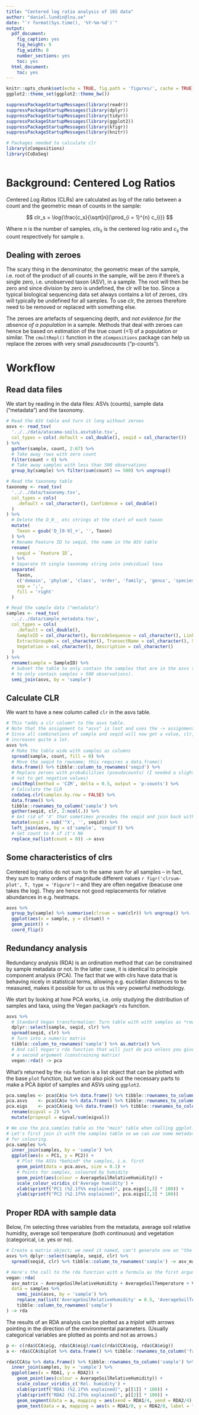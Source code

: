 ```yaml
---
title: "Centered log ratio analysis of 16S data"
author: "daniel.lundin@lnu.se"
date: "`r format(Sys.time(), '%Y-%m-%d')`"
output:
  pdf_document:
    fig_caption: yes
    fig_height: 9
    fig_width: 8
    number_sections: yes
    toc: yes
  html_document:
    toc: yes
---
```


```r
knitr::opts_chunk$set(echo = TRUE, fig.path = 'figures/', cache = TRUE)
ggplot2::theme_set(ggplot2::theme_bw())
```

```r
suppressPackageStartupMessages(library(readr))
suppressPackageStartupMessages(library(dplyr))
suppressPackageStartupMessages(library(tidyr))
suppressPackageStartupMessages(library(ggplot2))
suppressPackageStartupMessages(library(kfigr))
suppressPackageStartupMessages(library(knitr))

# Packages needed to calculate clr
library(zCompositions)
library(CoDaSeq)
```

```r
```

# Background: Centered Log Ratios

*C*entered *L*og *R*atios (CLRs) are calculated as log of the ratio between a count and the
geometric mean of counts in the sample:

$$
clr_s = \log{\frac{c_s}{\sqrt[n]{\prod_{i = 1}^{n} c_i}}}
$$

Where $n$ is the number of samples, $cls_s$ is the centered log ratio and $c_s$ the count
respectively for sample $s$.

## Dealing with zeroes

The scary thing in the denominator, the geometric mean of the sample, i.e. root of the product of
all counts in the sample, will be zero if there's a single  zero, i.e. unobserved taxon (ASV), in a
sample. The root will then be zero and since division by zero is undefined, the clr will be too.
Since a typical biological sequencing data set always contains a lot of zeroes, clrs will typically
be undefined for all samples. To use clr, the zeroes therefore need to be removed or replaced with
something else.

The zeroes are artefacts of sequencing depth, and *not evidence for the absence of a population* in
a sample. Methods that deal with zeroes can hence be based on estimation of the true count (<1) of a
population or similar. The `cmultRepl()` function in the `zCompositions` package can help us replace
the zeroes with very small *pseudocounts* ("p-counts").

# Workflow

## Read data files

We start by reading in the data files: ASVs (counts), sample data ("metadata") and the taxonomy.

```r
# Read the ASV table and turn it long without zeroes
asvs <- read_tsv(
  '../../data/atacama-soils.asvtable.tsv',
  col_types = cols(.default = col_double(), seqid = col_character())
) %>%
  gather(sample, count, 2:67) %>%
  # Take away rows with zero count
  filter(count > 0) %>%
  # Take away samples with less than 500 observations
  group_by(sample) %>% filter(sum(count) >= 500) %>% ungroup()

# Read the taxonomy table
taxonomy <- read_tsv(
  '../../data/taxonomy.tsv',
  col_types = cols(
    .default = col_character(), Confidence = col_double()
  ) 
) %>%
  # Delete the D_0__ etc strings at the start of each taxon
  mutate(
    Taxon = gsub('D_[0-9]_+', '', Taxon)
  ) %>%
  # Rename Feature ID to seqid, the name in the ASV table
  rename(
    seqid = `Feature ID`,
  ) %>%
  # Separate th single taxonomy string into indvidiual taxa
  separate(
    Taxon, 
    c('domain', 'phylum', 'class', 'order', 'family', 'genus', 'species'), 
    sep = ';',
    fill = 'right'
  )

# Read the sample data ("metadata")
samples <- read_tsv(
  '../../data/sample_metadata.tsv',
  col_types = cols(
    .default = col_double(),
    SampleID = col_character(), BarcodeSequence = col_character(), LinkerPrimerSequence = col_character(),
    ExtractGroupNo = col_character(), TransectName = col_character(), SiteName = col_character(),
    Vegetation = col_character(), Description = col_character()
  )
) %>%
  rename(sample = SampleID) %>%
  # Subset the table to only contain the samples that are in the asvs table (which was subset
  # to only contain samples > 500 observations).
  semi_join(asvs, by = 'sample')
```

## Calculate CLR

We want to have a new column called `clr` in the asvs table.

```r
# This *adds a clr column* to the asvs table.
# Note that the assignment to "asvs" is last and uses the -> assignment operator.  
# Since all combinations of sample and seqid will now get a value, clr, the number of rows
# increases quite a lot.
asvs %>%
  # Make the table wide with samples as columns
  spread(sample, count, fill = 0) %>%
  # Move the seqid to rowname; this requires a data.frame()
  data.frame() %>% tibble::column_to_rownames('seqid') %>%
  # Replace zeroes with probabilities (pseudocounts) (I needed a slightly lower delta than default
  # not to get negative values)
  cmultRepl(method = 'CZM', delta = 0.5, output = 'p-counts') %>%
  # Calculate the CLR
  codaSeq.clr(samples.by.row = FALSE) %>%
  data.frame() %>%
  tibble::rownames_to_column('sample') %>%
  gather(seqid, clr, 2:ncol(.)) %>%
  # Get rid of 'X' that sometimes precedes the seqid and join back with original table
  mutate(seqid = sub('^X', '', seqid)) %>%
  left_join(asvs, by = c('sample', 'seqid')) %>%
  # Set count to 0 if it's NA
  replace_na(list(count = 0)) -> asvs
```

## Some characteristics of clrs

Centered log ratios do not sum to the same sum for all samples -- in fact, they sum to many orders
of magnitude different values `r figr('clrsum-plot', T, type = 'Figure')` -- and they are often
negative (beacuse one takes the log). They are hence not good replacements for relative abundances
in e.g. heatmaps.

```r
asvs %>%
  group_by(sample) %>% summarise(clrsum = sum(clr)) %>% ungroup() %>%
  ggplot(aes(x = sample, y = clrsum)) +
  geom_point() +
  coord_flip()
```

## Redundancy analysis

Redundancy analysis (RDA) is an ordination method that can be constrained by sample metadata or not.
In the latter case, it is identical to principle component analysis (PCA). The fact that we with
clrs have data that is behaving nicely in statistical terms, allowing e.g. euclidian distances to be
measured, makes it possible for us to us this very powerful methodology.

We start by looking at how PCA works, i.e. only studying the distribution of samples and taxa, using
the Vegan package's `rda` function.

```r
asvs %>% 
  # Standard Vegan transformation: Turn table with with samples as *rows*
  dplyr::select(sample, seqid, clr) %>%
  spread(seqid, clr) %>%
  # Turn into a numeric matrix
  tibble::column_to_rownames('sample') %>% as.matrix() %>%
  # And call Vegan's rda function that will just do pca unless you give it a 
  # a second argument (constraining matrix)
  vegan::rda() -> pca
```

What's returned by the `rda` funtion is a list object that can be plotted with the base `plot`
function, but we can also pick out the necessary parts to make a PCA *biplot* of samples and ASVs
using `ggplot2`.

```r
pca.samples <- pca$CA$u %>% data.frame() %>% tibble::rownames_to_column('sample')
pca.asvs    <- pca$CA$v %>% data.frame() %>% tibble::rownames_to_column('asv')
pca.eigs    <- pca$CA$eig %>% data.frame() %>% tibble::rownames_to_column('pc') %>%
  rename(eigval = 2) %>%
  mutate(propexpl = eigval/sum(eigval))

# We use the pca.samples table as the "main" table when calling ggplot.
# Let's first join it with the samples table so we can use some metadata
# for colouring.
pca.samples %>%
  inner_join(samples, by = 'sample') %>%
  ggplot(aes(x = PC1, y = PC2)) +
    # Plot the ASVs *behind* the samples, i.e. first
    geom_point(data = pca.asvs, size = 0.1) +
    # Points for samples, coloured by humidity
    geom_point(aes(colour = AverageSoilRelativeHumidity)) +
    scale_colour_viridis_c('Average humidity') +
    xlab(sprintf("PC1 (%2.1f%% explained)", pca.eigs[1,3] * 100)) +
    ylab(sprintf("PC2 (%2.1f%% explained)", pca.eigs[2,3] * 100)) 
```

## Proper RDA with sample data

Below, I'm selecting three variables from the metadata, average soil relative humidity, average soil
temperature (both continuous) and vegetation (categorical, i.e. yes or no).

```r
# Create a matrix object; we need it named, can't generate one on "the fly"
asvs %>% dplyr::select(sample, seqid, clr) %>%
  spread(seqid, clr) %>% tibble::column_to_rownames('sample') -> asv_matrix

# Here's the call to the rda function with a formula as the first argument,
vegan::rda(
  asv_matrix ~ AverageSoilRelativeHumidity + AverageSoilTemperature + Vegetation,
  data = samples %>%
    semi_join(asvs, by = 'sample') %>%
    replace_na(list('AverageSoilRelativeHumidity' = 0.5, 'AverageSoilTemperature' = 20)) %>%
    tibble::column_to_rownames('sample')
) -> rda
```

The results of an RDA analysis can be plotted as a *triplot* with arrows pointing in the direction
of the environmental parameters. (Usually categorical variables are plotted as points and not as
arrows.)

```r
p <- c(rda$CCA$eig, rda$CA$eig)/sum(c(rda$CCA$eig, rda$CA$eig))
a <- rda$CCA$biplot %>% data.frame() %>% tibble::rownames_to_column('factor')

rda$CCA$u %>% data.frame() %>% tibble::rownames_to_column('sample') %>%
  inner_join(samples, by = 'sample') %>%
  ggplot(aes(x = RDA1, y = RDA2)) +
    geom_point(aes(colour = AverageSoilRelativeHumidity)) +
    scale_colour_viridis_c('Rel. humidity') +
    xlab(sprintf("RDA1 (%2.1f%% explained)", p[[1]] * 100)) +
    ylab(sprintf("RDA2 (%2.1f%% explained)", p[[2]] * 100)) +
    geom_segment(data = a, mapping = aes(xend = RDA1/4, yend = RDA2/4), x = 0, y = 0, arrow = arrow()) +
    geom_text(data = a, mapping = aes(x = RDA1/8, y = RDA2/8, label = factor), size = 4)
```